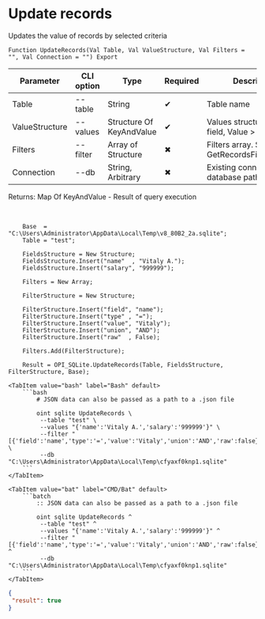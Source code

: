 ﻿---
sidebar_position: 5
---


# Update records
 Updates the value of records by selected criteria



`Function UpdateRecords(Val Table, Val ValueStructure, Val Filters = "", Val Connection = "") Export`

  | Parameter | CLI option | Type | Required | Description |
  |-|-|-|-|-|
  | Table | --table | String | &#x2714; | Table name |
  | ValueStructure | --values | Structure Of KeyAndValue | &#x2714; | Values structure: Key > field, Value > field value |
  | Filters | --filter | Array of Structure | &#x2716; | Filters array. See GetRecordsFilterStrucutre |
  | Connection | --db | String, Arbitrary | &#x2716; | Existing connection or database path |

  
  Returns:  Map Of KeyAndValue - Result of query execution

<br/>




```bsl title="1C:Enterprise/OneScript code example"
    Base  = "C:\Users\Administrator\AppData\Local\Temp\v8_80B2_2a.sqlite";
    Table = "test";

    FieldsStructure = New Structure;
    FieldsStructure.Insert("name"  , "Vitaly A.");
    FieldsStructure.Insert("salary", "999999");

    Filters = New Array;

    FilterStructure = New Structure;

    FilterStructure.Insert("field", "name");
    FilterStructure.Insert("type" , "=");
    FilterStructure.Insert("value", "Vitaly");
    FilterStructure.Insert("union", "AND");
    FilterStructure.Insert("raw"  , False);

    Filters.Add(FilterStructure);

    Result = OPI_SQLite.UpdateRecords(Table, FieldsStructure, FilterStructure, Base);
```
 

 <Tabs>
  
    <TabItem value="bash" label="Bash" default>
        ```bash
            # JSON data can also be passed as a path to a .json file
            
            oint sqlite UpdateRecords \
             --table "test" \
             --values "{'name':'Vitaly A.','salary':'999999'}" \
             --filter "[{'field':'name','type':'=','value':'Vitaly','union':'AND','raw':false}]" \
             --db "C:\Users\Administrator\AppData\Local\Temp\cfyaxf0knp1.sqlite"
        ```
    </TabItem>
  
    <TabItem value="bat" label="CMD/Bat" default>
        ```batch
            :: JSON data can also be passed as a path to a .json file
            
            oint sqlite UpdateRecords ^
             --table "test" ^
             --values "{'name':'Vitaly A.','salary':'999999'}" ^
             --filter "[{'field':'name','type':'=','value':'Vitaly','union':'AND','raw':false}]" ^
             --db "C:\Users\Administrator\AppData\Local\Temp\cfyaxf0knp1.sqlite"
        ```
    </TabItem>
</Tabs>


```json title="Result"
{
 "result": true
}
```
